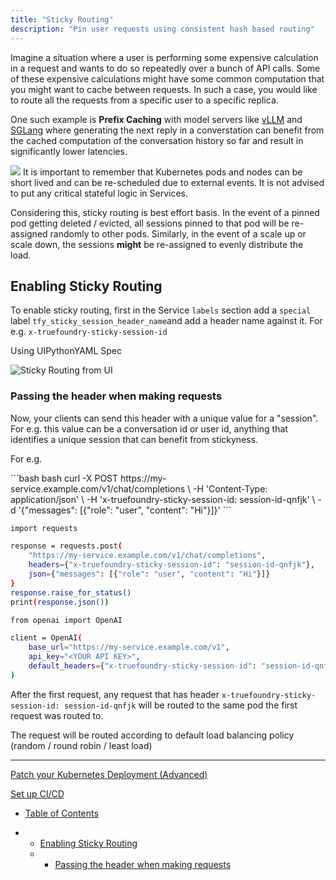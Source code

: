 ```yaml
---
title: "Sticky Routing"
description: "Pin user requests using consistent hash based routing"
---
```


Imagine a situation where a user is performing some expensive calculation in a request and wants to do so repeatedly over a bunch of API calls. Some of these expensive calculations might have some common computation that you might want to cache between requests. In such a case, you would like to route all the requests from a specific user to a specific replica.

One such example is **Prefix Caching** with model servers like [vLLM](https://docs.vllm.ai/en/stable/automatic_prefix_caching/apc.html) and [SGLang](https://lmsys.org/blog/2024-01-17-sglang/#backend-automatic-kv-cache-reuse-with-radixattention) where generating the next reply in a converstation can benefit from the cached computation of the conversation history so far and result in significantly lower latencies.

<Frame caption="User 1's requests are always routed to Pod 1 while User 2's requests are always routed to Pod 2">
  <img src="/images/docs/da45c05cfc33c9af97408e2c9919c7096403ceed55bcbbf547ceffbc941be8f3-image.png" />
</Frame>

<Warning>
  It is important to remember that Kubernetes pods and nodes can be short lived and can be re-scheduled due to external events. It is not advised to put any critical stateful logic in Services.

  Considering this, sticky routing is best effort basis. In the event of a pinned pod getting deleted / evicted, all sessions pinned to that pod will be re-assigned randomly to other pods. Similarly, in the event of a scale up or scale down, the sessions **might** be re-assigned to evenly distribute the load.
</Warning>

## Enabling Sticky Routing

To enable sticky routing, first in the Service `labels` section add a `special` label `tfy_sticky_session_header_name`and add a header name against it. For e.g. `x-truefoundry-sticky-session-id`

Using UIPythonYAML Spec

![Sticky Routing from UI](/images/docs/a1d57bc25d620b3f1f5fea0565ac7a028cbdab69ebc1eb718e01c52d26ac468c-image.png)

### Passing the header when making requests

Now, your clients can send this header with a unique value for a "session". For e.g. this value can be a conversation id or user id, anything that identifies a unique session that can benefit from stickyness.

For e.g.

<CodeGroup>
  ```bash bash
  curl -X POST https://my-service.example.com/v1/chat/completions \
      -H 'Content-Type: application/json' \
      -H 'x-truefoundry-sticky-session-id: session-id-qnfjk' \
      -d '{"messages": [{"role": "user", "content": "Hi"}]}'
  ```

  ```bash bash
  import requests

  response = requests.post(
      "https://my-service.example.com/v1/chat/completions",
      headers={"x-truefoundry-sticky-session-id": "session-id-qnfjk"},
      json={"messages": [{"role": "user", "content": "Hi"}]}
  }
  response.raise_for_status()
  print(response.json())
  ```

  ```bash bash
  from openai import OpenAI

  client = OpenAI(
      base_url="https://my-service.example.com/v1",
      api_key="<YOUR API KEY>",
      default_headers={"x-truefoundry-sticky-session-id": "session-id-qnfjk"},
  )
  ```
</CodeGroup>

After the first request, any request that has header `x-truefoundry-sticky-session-id: session-id-qnfjk` will be routed to the same pod the first request was routed to.

<Info>
  The request will be routed according to default load balancing policy (random / round robin / least load)
</Info>

***

[Patch your Kubernetes Deployment (Advanced)](/docs/kustomize)

[Set up CI/CD](/docs/setting-up-cicd-for-your-service)

* [Table of Contents](#)

* * [Enabling Sticky Routing](#enabling-sticky-routing)
  * * [Passing the header when making requests](#passing-the-header-when-making-requests)
